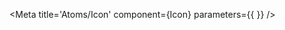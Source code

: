 
<Meta title='Atoms/Icon' component={Icon} parameters={{ }} />

<Title of={Icon} />

> *This component is categorized as an atom.*

## Description
<Description of={Icon} />

## Stories

### Default
<Canvas>
  <Story name='Default'>
    {{
      components: { Icon },
      template: '<Icon :name="iconKnob" :kind="kindKnob" :size="sizeKnob" />',
      props: {
        iconKnob: {
          type: String,
          default: select('Icon', Object.keys(icons), 'single-neutral-circle')
        },
        kindKnob: {
          type: String,
          default: select('Kind', [undefined, ...idsOf(kinds)], undefined)
        },
        sizeKnob: {
          type: String,
          default: select('Size', idsOf(sizes), mainOf(sizes))
        }
      }
    }}
  </Story>
</Canvas>

## I/O
<ArgsTable of={Icon} />
